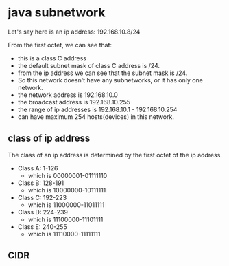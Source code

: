 # java subnetwork

Let's say here is an ip address: 192.168.10.8/24

From the first octet, we can see that:

- this is a class C address
- the default subnet mask of class C address is /24.
- from the ip address we can see that the subnet mask is /24.
- So this network doesn't have any subnetworks, or it has only one network.
- the network address is 192.168.10.0
- the broadcast address is 192.168.10.255
- the range of ip addresses is 192.168.10.1 - 192.168.10.254
- can have maximum 254 hosts(devices) in this network.

## class of ip address

The class of an ip address is determined by the first octet of the ip address.

- Class A: 1-126
  - which is 00000001-01111110
- Class B: 128-191
  - which is 10000000-10111111
- Class C: 192-223
  - which is 11000000-11011111
- Class D: 224-239
  - which is 11100000-11101111
- Class E: 240-255
  - which is 11110000-11111111

## CIDR
